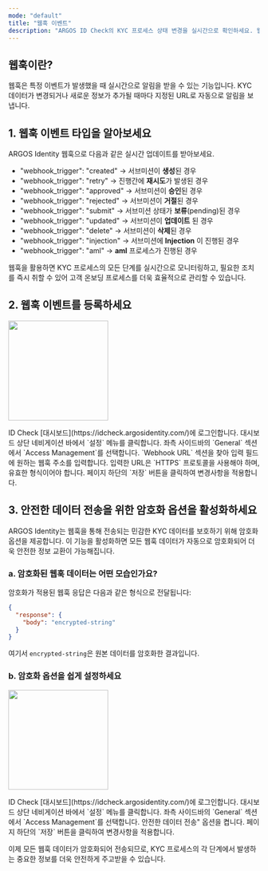 ```yaml
---
mode: "default"
title: "웹훅 이벤트"
description: "ARGOS ID Check의 KYC 프로세스 상태 변경을 실시간으로 확인하세요. 웹훅을 통해 즉각적인 업데이트를 받아볼 수 있습니다."
---
```


## 웹훅이란?

웹훅은 특정 이벤트가 발생했을 때 실시간으로 알림을 받을 수 있는 기능입니다. KYC 데이터가 변경되거나 새로운 정보가 추가될 때마다 지정된 URL로 자동으로 알림을 보냅니다.

## 1. 웹훅 이벤트 타입을 알아보세요

ARGOS Identity 웹훅으로 다음과 같은 실시간 업데이트를 받아보세요.

- "webhook_trigger": "created" → 서브미션이 **생성**된 경우
- "webhook_trigger": "retry" → 진행간에 **재시도**가 발생된 경우
- "webhook_trigger": "approved" → 서브미션이 **승인**된 경우
- "webhook_trigger": "rejected" → 서브미션이 **거절**된 경우
- "webhook_trigger": "submit" → 서브미션 상태가 **보류**(pending)된 경우
- "webhook_trigger": "updated" → 서브미션이 **업데이트** 된 경우
- "webhook_trigger": "delete" → 서브미션이 **삭제**된 경우
- "webhook_trigger": "injection" → 서브미션에 **Injection** 이 진행된 경우
- "webhook_trigger": "aml" → **aml** 프로세스가 진행된 경우

<CardGroup cols={4}>
  <Card title="Approved" icon="badge-check" href="/webhooks/ko/idcheck-approved">
    
  </Card>
  <Card title="Rejected" icon="ban" href="/webhooks/ko/idcheck-rejected">
    
  </Card>
  <Card title="Updated" icon="pen-to-square" href="/webhooks/ko/idcheck-updated">
    
  </Card>
  <Card title="Delete" icon="trash" href="/webhooks/ko/idcheck-delete">
    
  </Card>
  <Card title="Submit" icon="plus" href="/webhooks/ko/idcheck-submit">
    
  </Card>
  <Card title="Data injection" icon="table" href="/webhooks/ko/idcheck-injection">
    
  </Card>
  <Card title="AML 결과" icon="radar" href="/webhooks/ko/idcheck-aml-result">
    
  </Card>
</CardGroup>

웹훅을 활용하면 KYC 프로세스의 모든 단계를 실시간으로 모니터링하고, 필요한 조치를 즉시 취할 수 있어 고객 온보딩 프로세스를 더욱 효율적으로 관리할 수 있습니다.

## 2. 웹훅 이벤트를 등록하세요

<img
  height="200"
  src="/images/webhooks/webhook.png"
/>

<Steps>
  <Step title="대시보드 로그인">
    ID Check [대시보드](https://idcheck.argosidentity.com/)에 로그인합니다.
  </Step>
  <Step title="설정 메뉴 접근">
    대시보드 상단 네비게이션 바에서 `설정` 메뉴를 클릭합니다.
  </Step>
  <Step title="Access Management 페이지 이동">
    좌측 사이드바의 `General` 섹션에서 `Access Management`를 선택합니다.
  </Step>
  <Step title="웹훅 URL 입력">
    `Webhook URL` 섹션을 찾아 입력 필드에 원하는 웹훅 주소를 입력합니다. 입력한 URL은 `HTTPS` 프로토콜을 사용해야 하며, 유효한 형식이어야 합니다.
  </Step>
  <Step title="설정 저장">
    페이지 하단의 `저장` 버튼을 클릭하여 변경사항을 적용합니다.
  </Step>
</Steps>

## 3. 안전한 데이터 전송을 위한 암호화 옵션을 활성화하세요

ARGOS Identity는 웹훅을 통해 전송되는 민감한 KYC 데이터를 보호하기 위해 암호화 옵션을 제공합니다. 이 기능을 활성화하면 모든 웹훅 데이터가 자동으로 암호화되어 더욱 안전한 정보 교환이 가능해집니다.

### a. 암호화된 웹훅 데이터는 어떤 모습인가요?

암호화가 적용된 웹훅 응답은 다음과 같은 형식으로 전달됩니다:

```json data-encrpyted.json
{
  "response": {
    "body": "encrypted-string"
  }
}
```

여기서 `encrypted-string`은 원본 데이터를 암호화한 결과입니다.

### b. 암호화 옵션을 쉽게 설정하세요

<img
  height="200"
  src="/images/webhooks/secure-data-transfer.png"
/>

<Steps>
  <Step title="대시보드 로그인">
    ID Check [대시보드](https://idcheck.argosidentity.com/)에 로그인합니다.
  </Step>
  <Step title="설정 메뉴 접근">
    대시보드 상단 네비게이션 바에서 `설정` 메뉴를 클릭합니다.
  </Step>
  <Step title="Access Management 페이지 이동">
    좌측 사이드바의 `General` 섹션에서 `Access Management`를 선택합니다.
  </Step>
  <Step title="안전한 데이터 전송 옵션 활성화">
    안전한 데이터 전송" 옵션을 켭니다.
  </Step>
  <Step title="설정 저장">
    페이지 하단의 `저장` 버튼을 클릭하여 변경사항을 적용합니다.
  </Step>
</Steps>

이제 모든 웹훅 데이터가 암호화되어 전송되므로, KYC 프로세스의 각 단계에서 발생하는 중요한 정보를 더욱 안전하게 주고받을 수 있습니다.